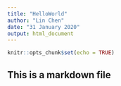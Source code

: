 ```yaml
---
title: "HelloWorld"
author: "Lin Chen"
date: "31 January 2020"
output: html_document
---
```


```r
knitr::opts_chunk$set(echo = TRUE)
```

## This is a markdown file
